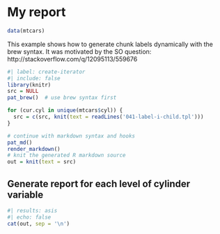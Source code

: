 # My report

```r
data(mtcars)
```

This example shows how to generate chunk labels dynamically with the brew syntax. It was motivated by the SO question: http://stackoverflow.com/q/12095113/559676

```r
#| label: create-iterator
#| include: false
library(knitr)
src = NULL
pat_brew()  # use brew syntax first

for (cur.cyl in unique(mtcars$cyl)) {
  src = c(src, knit(text = readLines('041-label-i-child.tpl')))
}

# continue with markdown syntax and hooks
pat_md()
render_markdown()
# knit the generated R markdown source
out = knit(text = src)
```

## Generate report for each level of cylinder variable

```r
#| results: asis
#| echo: false
cat(out, sep = '\n')
```
